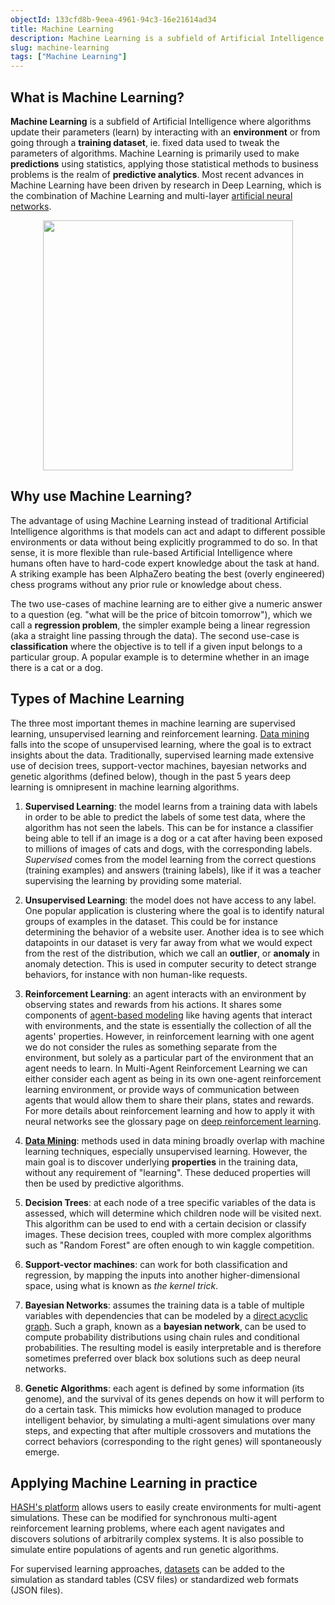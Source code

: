 ```yaml
---
objectId: 133cfd8b-9eea-4961-94c3-16e21614ad34
title: Machine Learning
description: Machine Learning is a subfield of Artificial Intelligence where parameters of an algorithm are updated from data inputs or by interacting with an environment.
slug: machine-learning
tags: ["Machine Learning"]
---
```


## What is Machine Learning?

**Machine Learning** is a subfield of Artificial Intelligence where algorithms update their parameters (learn) by interacting with an **environment** or from going through a **training dataset**, ie. fixed data used to tweak the parameters of algorithms. Machine Learning is primarily used to make **predictions** using statistics, applying those statistical methods to business problems is the realm of **predictive analytics**. Most recent advances in Machine Learning have been driven by research in Deep Learning, which is the combination of Machine Learning and multi-layer [artificial neural networks](https://hash.ai/glossary/neural-nets).

<p align="center">
  <img
    width="400"
    height="400"
    src="https://cdn-us1.hash.ai/site/ai-ml-dl.svg"
  />
</p>

## Why use Machine Learning?

The advantage of using Machine Learning instead of traditional Artificial Intelligence algorithms is that models can act and adapt to different possible environments or data without being explicitly programmed to do so. In that sense, it is more flexible than rule-based Artificial Intelligence where humans often have to hard-code expert knowledge about the task at hand. A striking example has been AlphaZero beating the best (overly engineered) chess programs without any prior rule or knowledge about chess.

The two use-cases of machine learning are to either give a numeric answer to a question (eg. "what will be the price of bitcoin tomorrow"), which we call a **regression problem**, the simpler example being a linear regression (aka a straight line passing through the data). The second use-case is **classification** where the objective is to tell if a given input belongs to a particular group. A popular example is to determine whether in an image there is a cat or a dog.

## Types of Machine Learning

The three most important themes in machine learning are supervised learning, unsupervised learning and reinforcement learning. [Data mining](https://hash.ai/glossary/data-mining) falls into the scope of unsupervised learning, where the goal is to extract insights about the data. Traditionally, supervised learning made extensive use of decision trees, support-vector machines, bayesian networks and genetic algorithms (defined below), though in the past 5 years deep learning is omnipresent in machine learning algorithms.

1.  **Supervised Learning**: the model learns from a training data with labels in order to be able to predict the labels of some test data, where the algorithm has not seen the labels. This can be for instance a classifier being able to tell if an image is a dog or a cat after having been exposed to millions of images of cats and dogs, with the corresponding labels. _Supervised_ comes from the model learning from the correct questions (training examples) and answers (training labels), like if it was a teacher supervising the learning by providing some material.

1.  **Unsupervised Learning**: the model does not have access to any label. One popular application is clustering where the goal is to identify natural groups of examples in the dataset. This could be for instance determining the behavior of a website user. Another idea is to see which datapoints in our dataset is very far away from what we would expect from the rest of the distribution, which we call an **outlier**, or **anomaly** in anomaly detection. This is used in computer security to detect strange behaviors, for instance with non human-like requests.

1.  **Reinforcement Learning**: an agent interacts with an environment by observing states and rewards from his actions. It shares some components of [agent-based modeling](https://hash.ai/glossary/agent-based-modeling) like having agents that interact with environments, and the state is essentially the collection of all the agents' properties. However, in reinforcement learning with one agent we do not consider the rules as something separate from the environment, but solely as a particular part of the environment that an agent needs to learn. In Multi-Agent Reinforcement Learning we can either consider each agent as being in its own one-agent reinforcement learning environment, or provide ways of communication between agents that would allow them to share their plans, states and rewards. For more details about reinforcement learning and how to apply it with neural networks see the glossary page on [deep reinforcement learning](https://hash.ai/glossary/deep-reinforcement-learning).

1.  **[Data Mining](https://hash.ai/glossary/data-mining)**: methods used in data mining broadly overlap with machine learning techniques, especially unsupervised learning. However, the main goal is to discover underlying **properties** in the training data, without any requirement of "learning". These deduced properties will then be used by predictive algorithms.

1.  **Decision Trees**: at each node of a tree specific variables of the data is assessed, which will determine which children node will be visited next. This algorithm can be used to end with a certain decision or classify images. These decision trees, coupled with more complex algorithms such as "Random Forest" are often enough to win kaggle competition.

1.  **Support-vector machines**: can work for both classification and regression, by mapping the inputs into another higher-dimensional space, using what is known as _the kernel trick_.

1.  **Bayesian Networks**: assumes the training data is a table of multiple variables with dependencies that can be modeled by a [direct acyclic graph](https://hash.ai/glossary/dag). Such a graph, known as a **bayesian network**, can be used to compute probability distributions using chain rules and conditional probabilities. The resulting model is easily interpretable and is therefore sometimes preferred over black box solutions such as deep neural networks.

1.  **Genetic Algorithms**: each agent is defined by some information (its genome), and the survival of its genes depends on how it will perform to do a certain task. This mimicks how evolution managed to produce intelligent behavior, by simulating a multi-agent simulations over many steps, and expecting that after multiple crossovers and mutations the correct behaviors (corresponding to the right genes) will spontaneously emerge.

## Applying Machine Learning in practice

[HASH's platform](https://hash.ai/platform) allows users to easily create environments for multi-agent simulations. These can be modified for synchronous multi-agent reinforcement learning problems, where each agent navigates and discovers solutions of arbitrarily complex systems. It is also possible to simulate entire populations of agents and run genetic algorithms.

For supervised learning approaches, [datasets](https://docs.hash.ai/core/creating-simulations/datasets) can be added to the simulation as standard tables (CSV files) or standardized web formats (JSON files).
